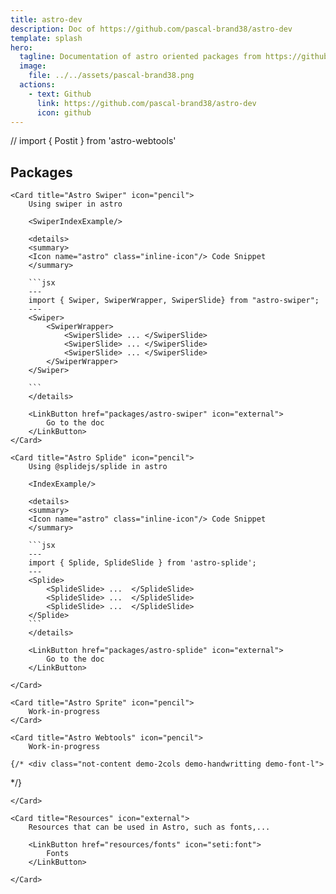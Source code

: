 ```yaml
---
title: astro-dev
description: Doc of https://github.com/pascal-brand38/astro-dev
template: splash
hero:
  tagline: Documentation of astro oriented packages from https://github.com/pascal-brand38/astro-dev
  image:
    file: ../../assets/pascal-brand38.png
  actions:
    - text: Github
      link: https://github.com/pascal-brand38/astro-dev
      icon: github
---
```


// import { Postit } from 'astro-webtools'

## Packages

<CardGrid stagger>

	<Card title="Astro Swiper" icon="pencil">
		Using swiper in astro

		<SwiperIndexExample/>

		<details>
		<summary>
		<Icon name="astro" class="inline-icon"/> Code Snippet
		</summary>

		```jsx
		---
		import { Swiper, SwiperWrapper, SwiperSlide} from "astro-swiper";
		---
		<Swiper>
			<SwiperWrapper>
				<SwiperSlide> ... </SwiperSlide>
				<SwiperSlide> ... </SwiperSlide>
				<SwiperSlide> ... </SwiperSlide>
			</SwiperWrapper>
		</Swiper>

		```
		</details>

		<LinkButton href="packages/astro-swiper" icon="external">
			Go to the doc
		</LinkButton>
	</Card>

	<Card title="Astro Splide" icon="pencil">
		Using @splidejs/splide in astro

		<IndexExample/>

		<details>
		<summary>
		<Icon name="astro" class="inline-icon"/> Code Snippet
		</summary>

		```jsx
		---
		import { Splide, SplideSlide } from 'astro-splide';
		---
		<Splide>
			<SplideSlide> ...  </SplideSlide>
			<SplideSlide> ...  </SplideSlide>
			<SplideSlide> ...  </SplideSlide>
		</Splide>
		```
		</details>

		<LinkButton href="packages/astro-splide" icon="external">
			Go to the doc
		</LinkButton>

	</Card>

	<Card title="Astro Sprite" icon="pencil">
		Work-in-progress
	</Card>

	<Card title="Astro Webtools" icon="pencil">
		Work-in-progress

	{/* <div class="not-content demo-2cols demo-handwritting demo-font-l">
  <div class="demo-col">
    <Postit
      style="color: red;"
      text='Astro Components'
      rotate='10deg'
      up='10px'
      width='80%'
    />
  </div>

<a href="packages/astro-webtools" style="text-decoration: none;">
  <div class="demo-col">
    <Postit
      style="color: blue;"
      text="Go to the doc!"
      rotate='-10deg'
      up='-7px'
      width='80%'
      color="lightcyan"
    />
  </div>
	</a>
</div> */}

	</Card>

	<Card title="Resources" icon="external">
		Resources that can be used in Astro, such as fonts,...

		<LinkButton href="resources/fonts" icon="seti:font">
			Fonts
		</LinkButton>

	</Card>

</CardGrid>
